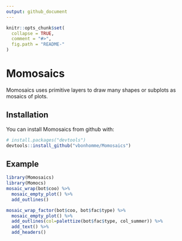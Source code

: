```yaml
---
output: github_document
---
```


<!-- README.md is generated from README.Rmd. Please edit that file -->

```r
knitr::opts_chunk$set(
  collapse = TRUE,
  comment = "#>",
  fig.path = "README-"
)
```

# Momosaics

Momosaics uses primitive layers to draw many shapes or subplots as mosaics of plots.

## Installation

You can install Momosaics from github with:

```r
# install.packages("devtools")
devtools::install_github("vbonhomme/Momosaics")
```

## Example
```r
library(Momosaics)
library(Momocs)
mosaic_wrap(bot$coo) %>% 
  mosaic_empty_plot() %>% 
  add_outlines()

```
```r
mosaic_wrap_factor(bot$coo, bot$fac$type) %>% 
  mosaic_empty_plot() %>% 
  add_outlines(col=palettize(bot$fac$type, col_summer)) %>% 
  add_text() %>% 
  add_headers()
```


